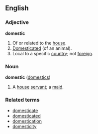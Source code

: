 ==English==
===Adjective===
'''domestic'''

#Of or related to the [[house]].
#[[Domesticated]] (of an animal).
#Local to a specific [[country]]; not [[foreign]].

===Noun===
'''domestic''' ([[domestics]])

#A [[house]] [[servant]]; a [[maid]].

===Related terms===<!-- related to adj or noun? -->
*[[domesticate]]
*[[domesticated]]
*[[domestication]]
*[[domesticity]]